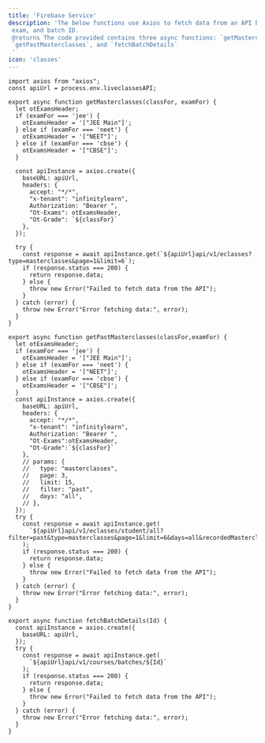 ```yaml
---
title: 'Firebase Service'
description: 'The below functions use Axios to fetch data from an API based on specified parameters like class,
 exam, and batch ID.
 @returns The code provided contains three async functions: `getMasterclasses`,
 `getPastMasterclasses`, and `fetchBatchDetails`
 '
icon: 'classes'
---
```



```
import axios from "axios";
const apiUrl = process.env.liveclassesAPI;

export async function getMasterclasses(classFor, examFor) {
  let otExamsHeader;
  if (examFor === 'jee') {
    otExamsHeader = '["JEE Main"]';
  } else if (examFor === 'neet') {
    otExamsHeader = '["NEET"]';
  } else if (examFor === 'cbse') {
    otExamsHeader = '["CBSE"]';
  }

  const apiInstance = axios.create({
    baseURL: apiUrl,
    headers: {
      accept: "*/*",
      "x-tenant": "infinitylearn",
      Authorization: "Bearer ",
      "Ot-Exams": otExamsHeader,
      "Ot-Grade": `${classFor}`
    },
  });

  try {
    const response = await apiInstance.get(`${apiUrl}api/v1/eclasses?type=masterclasses&page=1&limit=6`);
    if (response.status === 200) {
      return response.data;
    } else {
      throw new Error("Failed to fetch data from the API");
    }
  } catch (error) {
    throw new Error("Error fetching data:", error);
  }
}

export async function getPastMasterclasses(classFor,examFor) {
  let otExamsHeader;
  if (examFor === 'jee') {
    otExamsHeader = '["JEE Main"]';
  } else if (examFor === 'neet') {
    otExamsHeader = '["NEET"]';
  } else if (examFor === 'cbse') {
    otExamsHeader = '["CBSE"]';
  }
  const apiInstance = axios.create({
    baseURL: apiUrl,
    headers: {
      accept: "*/*",
      "x-tenant": "infinitylearn",
      Authorization: "Bearer ",
      "Ot-Exams":otExamsHeader,
      "Ot-Grade":`${classFor}`
    },
    // params: {
    //   type: "masterclasses",
    //   page: 3,
    //   limit: 15,
    //   filter: "past",
    //   days: "all",
    // },
  });
  try {
    const response = await apiInstance.get(
      `${apiUrl}api/v1/eclasses/student/all?filter=past&type=masterclasses&page=1&limit=6&days=all&recordedMasterclass=1`
    );
    if (response.status === 200) {
      return response.data;
    } else {
      throw new Error("Failed to fetch data from the API");
    }
  } catch (error) {
    throw new Error("Error fetching data:", error);
  }
}

export async function fetchBatchDetails(Id) {
  const apiInstance = axios.create({
    baseURL: apiUrl,
  });
  try {
    const response = await apiInstance.get(
      `${apiUrl}api/v1/courses/batches/${Id}`
    );
    if (response.status === 200) {
      return response.data;
    } else {
      throw new Error("Failed to fetch data from the API");
    }
  } catch (error) {
    throw new Error("Error fetching data:", error);
  }
}

```